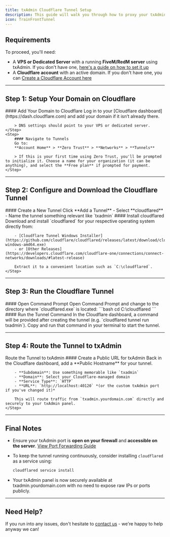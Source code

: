 ```yaml
---
title: txAdmin Cloudflare Tunnel Setup
description: This guide will walk you through how to proxy your txAdmin interface through a secure Cloudflare Tunnel, making it accessible via a custom domain name.
icon: TrainFrontTunnel
---
```



## Requirements

To proceed, you'll need:

- A **VPS or Dedicated Server** with a running **FiveM/RedM server** using txAdmin. If you don't have one, [here's a guide on how to set it up](/vps-guides/setup-fivem-redm-server)
- A **Cloudflare account** with an active domain. If you don't have one, you can [Create a Cloudflare Account here](https://dash.cloudflare.com/sign-up)

---

## Step 1: Setup Your Domain on Cloudflare

<Steps>
    <Step>
        #### Add Your Domain to Cloudflare  
        Log in to your [Cloudflare dashboard](https://dash.cloudflare.com) and add your domain if it isn’t already there.

        > DNS settings should point to your VPS or dedicated server.
    </Step>
    <Step>
        #### Navigate to Tunnels  
        Go to:
        **Account Home** > **Zero Trust** > **Networks** > **Tunnels**

        > If this is your first time using Zero Trust, you'll be prompted to initialize it. Choose a name for your organization (it can be anything), and select the **Free plan** if prompted for payment.
    </Step>
</Steps>

---

## Step 2: Configure and Download the Cloudflare Tunnel

<Steps>
    <Step>
        #### Create a New Tunnel  
        Click **Add a Tunnel**  
        - Select **cloudflared**
        - Name the tunnel something relevant like `txadmin`
    </Step>
    <Step>
        #### Install cloudflared  
        Download and install `cloudflared` for your respective operating system directly from:

        - [Cloudflare Tunnel Windows Installer](https://github.com/cloudflare/cloudflared/releases/latest/download/cloudflared-windows-amd64.exe)
        - or [Other Releases](https://developers.cloudflare.com/cloudflare-one/connections/connect-networks/downloads/#latest-release)

        Extract it to a convenient location such as `C:\cloudflared`.
    </Step>
</Steps>

---

## Step 3: Run the Cloudflare Tunnel

<Steps>
    <Step>
        #### Open Command Prompt  
        Open Command Prompt and change to the directory where `cloudflared.exe` is located:
        ```bash
        cd C:\cloudflared
        ```
    </Step>
    <Step>
        #### Run the Tunnel Command  
        In the Cloudflare dashboard, a command will be provided after creating the tunnel (e.g. `cloudflared tunnel run txadmin`).  
        Copy and run that command in your terminal to start the tunnel.
    </Step>
</Steps>

---

## Step 4: Route the Tunnel to txAdmin

<Steps>
    <Step>
        Route the Tunnel to txAdmin
        #### Create a Public URL for txAdmin  
        Back in the Cloudflare dashboard, add a **Public Hostname** for your tunnel.

        - **Subdomain**: Use something memorable like `txadmin`  
        - **Domain**: Select your Cloudflare-managed domain  
        - **Service Type**: `HTTP`  
        - **URL**: `http://localhost:40120` *(or the custom txAdmin port if you've changed it)*

        This will route traffic from `txadmin.yourdomain.com` directly and securely to your txAdmin panel.
    </Step>
</Steps>

---

## Final Notes

- Ensure your txAdmin port is **open on your firewall** and **accessible on the server**. [View Port Forwarding Guide](/vps-guides/open-ports)

- To keep the tunnel running continuously, consider installing `cloudflared` as a service using:
    ```bash
    cloudflared service install
    ```

- Your txAdmin panel is now securely available at txadmin.yourdomain.com with no need to expose raw IPs or ports publicly.

---

## Need Help?

If you run into any issues, don't hesitate to [contact us](https://prism-host.com/contact) - we're happy to help anyway we can!
